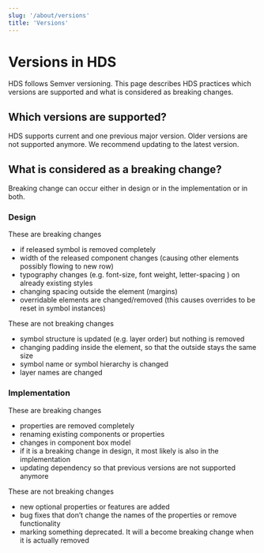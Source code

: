 ```yaml
---
slug: '/about/versions'
title: 'Versions'
---
```



# Versions in HDS

<LeadParagraph>
  HDS follows <ExternalLink href="https://semver.org/">Semver versioning</ExternalLink>. This page describes HDS
  practices which versions are supported and what is considered as breaking changes.
</LeadParagraph>

## Which versions are supported?

HDS supports current and one previous major version. Older versions are not supported anymore. We recommend updating to the latest version.

## What is considered as a breaking change?

Breaking change can occur either in design or in the implementation or in both.

### Design

These are breaking changes

- if released symbol is removed completely
- width of the released component changes (causing other elements possibly flowing to new row)
- typography changes (e.g. font-size, font weight, letter-spacing ) on already existing styles
- changing spacing outside the element (margins)
- overridable elements are changed/removed (this causes overrides to be reset in symbol instances)

These are not breaking changes

- symbol structure is updated (e.g. layer order) but nothing is removed
- changing padding inside the element, so that the outside stays the same size
- symbol name or symbol hierarchy is changed
- layer names are changed

### Implementation

These are breaking changes

- properties are removed completely
- renaming existing components or properties
- changes in component box model
- if it is a breaking change in design, it most likely is also in the implementation
- updating dependency so that previous versions are not supported anymore

These are not breaking changes

- new optional properties or features are added
- bug fixes that don’t change the names of the properties or remove functionality
- marking something deprecated. It will a become breaking change when it is actually removed
